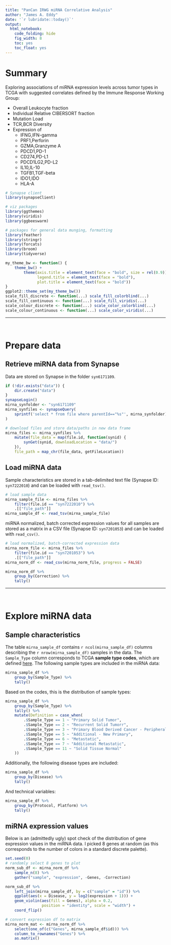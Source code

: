 ```yaml
---
title: "PanCan IRWG miRNA Correlative Analysis"
author: "James A. Eddy"
date: '`r lubridate::today()`'
output:
  html_notebook:
    code_folding: hide
    fig_width: 8
    toc: yes
    toc_float: yes
---
```


# Summary

Exploring associations of miRNA expression levels across tumor types in TCGA with suggested correlates defined by the Immune Response Working Group:

+ Overall Leukocyte fraction  
+ Individual Relative CIBERSORT fraction  
+ Mutation Load  
+ TCR,BCR Diversity  
+ Expression of  
    + IFNG,IFN-gamma  
    + PRF1,Perforin  
    + GZMA,Granzyme A  
    + PDCD1,PD-1  
    + CD274,PD-L1  
    + PDCD1LG2,PD-L2  
    + IL10,IL-10  
    + TGFB1,TGF-beta  
    + IDO1,IDO  
    + HLA-A  


```r
# Synapse client
library(synapseClient)

# viz packages
library(ggthemes)
library(viridis)
library(ggbeeswarm)

# packages for general data munging, formatting
library(feather)
library(stringr)
library(forcats)
library(broom)
library(tidyverse)

my_theme_bw <- function() {
    theme_bw() +
        theme(axis.title = element_text(face = "bold", size = rel(0.9)),
              legend.title = element_text(face = "bold"),
              plot.title = element_text(face = "bold"))
}
ggplot2::theme_set(my_theme_bw())
scale_fill_discrete <- function(...) scale_fill_colorblind(...)
scale_fill_continuous <- function(...) scale_fill_viridis(...)
scale_colour_discrete <- function(...) scale_color_colorblind(...)
scale_colour_continuous <- function(...) scale_color_viridis(...)
```

-----

\  

# Prepare data

## Retrieve miRNA data from Synapse

Data are stored on Synapse in the folder `syn6171109`.

```r
if (!dir.exists("data")) {
    dir.create("data")
}
synapseLogin()
mirna_synfolder <- "syn6171109"
mirna_synfiles <- synapseQuery(
    sprintf('select * from file where parentId=="%s"', mirna_synfolder)
)

# download files and store data/paths in new data frame
mirna_files <- mirna_synfiles %>% 
    mutate(file_data = map(file.id, function(synid) {
        synGet(synid, downloadLocation = "data/")
    }),
    file_path = map_chr(file_data, getFileLocation))
```

## Load miRNA data

Sample characteristics are stored in a tab-delimited text file (Synapse ID: `syn7222010`) and can be loaded with `read_tsv()`.

```r
# load sample data
mirna_sample_file <- mirna_files %>% 
    filter(file.id == "syn7222010") %>% 
    .[["file_path"]]
mirna_sample_df <- read_tsv(mirna_sample_file)
```

miRNA normalized, batch corrected expression values for all samples are stored as a matrix in a CSV file (Synapse ID: `syn7201053`) and can be loaded with `read_csv()`.

```r
# load normalized, batch-corrected expression data
mirna_norm_file <- mirna_files %>% 
    filter(file.id == "syn7201053") %>% 
    .[["file_path"]]
mirna_norm_df <- read_csv(mirna_norm_file, progress = FALSE)
```

```r
mirna_norm_df %>% 
    group_by(Correction) %>% 
    tally()
```

-----

\  

# Explore miRNA data

## Sample characteristics

The table `mirna_sample_df` contains `r ncol(mirna_sample_df)` columns describing the `r nrow(mirna_sample_df)` samples in the data. The `Sample_Type` column corresponds to TCGA **sample type codes**, which are defined [here](https://gdc.cancer.gov/resources-tcga-users/tcga-code-tables/sample-type-codes). The following sample types are included in the miRNA data:

```r
mirna_sample_df %>% 
    group_by(Sample_Type) %>% 
    tally()
```

Based on the codes, this is the distribution of sample types:

```r
mirna_sample_df %>% 
    group_by(Sample_Type) %>% 
    tally() %>% 
    mutate(Definition = case_when(
        .$Sample_Type == 1 ~ "Primary Solid Tumor",
        .$Sample_Type == 2 ~ "Recurrent Solid Tumorr",
        .$Sample_Type == 3 ~ "Primary Blood Derived Cancer - Peripheral Blood",
        .$Sample_Type == 5 ~ "Additional - New Primary",
        .$Sample_Type == 6 ~ "Metastatic",
        .$Sample_Type == 7 ~ "Additional Metastatic",
        .$Sample_Type == 11 ~ "Solid Tissue Normal"
    ))
```

Additionally, the following disease types are included:

```r
mirna_sample_df %>% 
    group_by(Disease) %>% 
    tally()
```

And technical variables:

```r
mirna_sample_df %>% 
    group_by(Protocol, Platform) %>% 
    tally()
```


## miRNA expression values

Below is an (admittedly ugly) spot check of the distribution of gene expression values in the miRNA data. I picked 8 genes at random (as this corresponds to the number of colors in a standard discrete palette).

```r
set.seed(0)
# randomly select 8 genes to plot
norm_sub_df <- mirna_norm_df %>% 
    sample_n(8) %>% 
    gather("sample", "expression", -Genes, -Correction)
```


```r
norm_sub_df %>% 
    left_join(mirna_sample_df, by = c("sample" = "id")) %>% 
    ggplot(aes(x = Disease, y = log2(expression + 1))) +
    geom_violin(aes(fill = Genes), alpha = 0.2, 
                position = "identity", scale = "width") +
    coord_flip()
```


```r
# convert expression df to matrix
mirna_norm_mat <- mirna_norm_df %>% 
    select(one_of(c("Genes", mirna_sample_df$id))) %>% 
    column_to_rownames("Genes") %>% 
    as.matrix()
```





